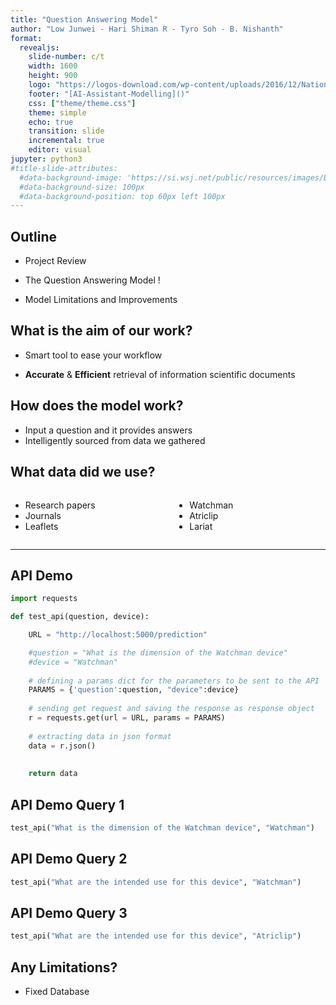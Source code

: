 ```yaml
---
title: "Question Answering Model"
author: "Low Junwei - Hari Shiman R - Tyro Soh - B. Nishanth"
format: 
  revealjs: 
    slide-number: c/t
    width: 1600
    height: 900
    logo: "https://logos-download.com/wp-content/uploads/2016/12/National_University_of_Singapore_logo_NUS.png"
    footer: "[AI-Assistant-Modelling]()"
    css: ["theme/theme.css"]
    theme: simple
    echo: true
    transition: slide
    incremental: true
    editor: visual
jupyter: python3
#title-slide-attributes: 
  #data-background-image: 'https://si.wsj.net/public/resources/images/BT-AA536_WATCHM_FR_20150315203338.jpg'
  #data-background-size: 100px
  #data-background-position: top 60px left 100px
---
```


## Outline

-   Project Review

-   The Question Answering Model !

-   Model Limitations and Improvements

## What is the aim of our work?

-   Smart tool to ease your workflow

-   **Accurate** & **Efficient** retrieval of information scientific documents

## How does the model work?

-   Input a question and it provides answers
-   Intelligently sourced from data we gathered

## What data did we use?

::::: {.columns}
:::: {.column width="50%"} 
::: {.fragment} 
-  Research papers
- Journals
- Leaflets
:::
::::
:::: {.column width="50%"}
::: {.fragment}
-   Watchman
-   Atriclip
-   Lariat
:::
::::
:::::

------------------------------------------------------------------------
## API Demo

```python
import requests

def test_api(question, device):

    URL = "http://localhost:5000/prediction"

    #question = "What is the dimension of the Watchman device"
    #device = "Watchman"
    
    # defining a params dict for the parameters to be sent to the API
    PARAMS = {'question':question, "device":device}
    
    # sending get request and saving the response as response object
    r = requests.get(url = URL, params = PARAMS)
    
    # extracting data in json format
    data = r.json()
    
    
    return data
```

## API Demo Query 1
```python

test_api("What is the dimension of the Watchman device", "Watchman")

```

## API Demo Query 2
```python

test_api("What are the intended use for this device", "Watchman")

```

## API Demo Query 3
```python

test_api("What are the intended use for this device", "Atriclip")

```

## Any Limitations?

-   Fixed Database

